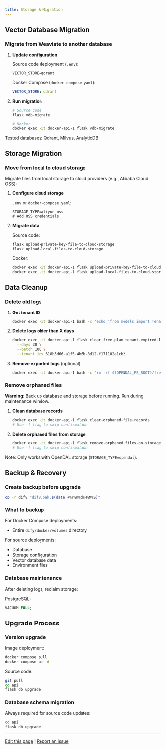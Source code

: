 ```yaml
---
title: Storage & Migration
---
```


## Vector Database Migration

### Migrate from Weaviate to another database

1. **Update configuration**

   Source code deployment (`.env`):
   ```
   VECTOR_STORE=qdrant
   ```

   Docker Compose (`docker-compose.yaml`):
   ```yaml
   VECTOR_STORE: qdrant
   ```

2. **Run migration**

   ```bash
   # Source code
   flask vdb-migrate

   # Docker
   docker exec -it docker-api-1 flask vdb-migrate
   ```

Tested databases: Qdrant, Milvus, AnalyticDB

## Storage Migration

### Move from local to cloud storage

Migrate files from local storage to cloud providers (e.g., Alibaba Cloud OSS):

1. **Configure cloud storage**

   `.env` or `docker-compose.yaml`:
   ```
   STORAGE_TYPE=aliyun-oss
   # Add OSS credentials
   ```

2. **Migrate data**

   Source code:
   ```bash
   flask upload-private-key-file-to-cloud-storage
   flask upload-local-files-to-cloud-storage
   ```

   Docker:
   ```bash
   docker exec -it docker-api-1 flask upload-private-key-file-to-cloud-storage
   docker exec -it docker-api-1 flask upload-local-files-to-cloud-storage
   ```

## Data Cleanup

### Delete old logs

1. **Get tenant ID**
   ```bash
   docker exec -it docker-api-1 bash -c "echo 'from models import Tenant; db.session.query(Tenant.id, Tenant.name).all(); quit()' | flask shell"
   ```

2. **Delete logs older than X days**
   ```bash
   docker exec -it docker-api-1 flask clear-free-plan-tenant-expired-logs \
     --days 30 \
     --batch 100 \
     --tenant_ids 618b5d66-a1f5-4b6b-8d12-f171182a1cb2
   ```

3. **Remove exported logs** (optional)
   ```bash
   docker exec -it docker-api-1 bash -c 'rm -rf ${OPENDAL_FS_ROOT}/free_plan_tenant_expired_logs'
   ```

### Remove orphaned files

**Warning**: Back up database and storage before running. Run during maintenance window.

1. **Clean database records**
   ```bash
   docker exec -it docker-api-1 flask clear-orphaned-file-records
   # Use -f flag to skip confirmation
   ```

2. **Delete orphaned files from storage**
   ```bash
   docker exec -it docker-api-1 flask remove-orphaned-files-on-storage
   # Use -f flag to skip confirmation
   ```

Note: Only works with OpenDAL storage (`STORAGE_TYPE=opendal`).

## Backup & Recovery

### Create backup before upgrade

```bash
cp -r dify "dify.bak.$(date +%Y%m%d%H%M%S)"
```

### What to backup

For Docker Compose deployments:
- Entire `dify/docker/volumes` directory

For source deployments:
- Database
- Storage configuration
- Vector database data
- Environment files

### Database maintenance

After deleting logs, reclaim storage:

PostgreSQL:
```sql
VACUUM FULL;
```

## Upgrade Process

### Version upgrade

Image deployment:
```bash
docker compose pull
docker compose up -d
```

Source code:
```bash
git pull
cd api
flask db upgrade
```

### Database schema migration

Always required for source code updates:
```bash
cd api
flask db upgrade
```

---

[Edit this page](https://github.com/langgenius/dify-docs/edit/main/en/self-hosting/troubleshooting/storage-and-migration.mdx) | [Report an issue](https://github.com/langgenius/dify-docs/issues/new?template=docs.yml)